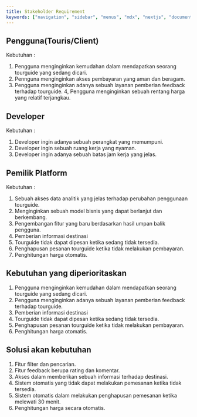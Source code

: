 ```yaml
---
title: Stakeholder Requirement
keywords: ["navigation", "sidebar", "menus", "mdx", "nextjs", "documents"]
---
```


## Pengguna(Touris/Client)
Kebutuhan :
1. Pengguna menginginkan kemudahan dalam mendapatkan seorang tourguide yang sedang dicari.
2. Pennguna menginginkan akses pembayaran yang aman dan beragam.
3. Pengguna menginginkan adanya sebuah layanan pemberian feedback terhadap tourguide.
4, Pengguna menginginkan sebuah rentang harga yang relatif terjangkau. 

## Developer
Kebutuhan : 
1. Developer ingin adanya sebuah perangkat yang memumpuni.
2. Developer ingin sebuah ruang kerja yang nyaman.
3. Developer ingin adanya sebuah batas jam kerja yang jelas.

## Pemilik Platform 
Kebutuhan : 
1. Sebuah akses data analitik yang jelas terhadap perubahan penggunaan tourguide.
2. Menginginkan sebuah model bisnis yang dapat berlanjut dan berkembang.
3. Pengembangan fitur yang baru berdasarkan hasil umpan balik pengguna.
4. Pemberian informasi destinasi 
4. Tourguide tidak dapat dipesan ketika sedang tidak tersedia.
5. Penghapusan pesanan tourguide ketika tidak melakukan pembayaran.
6. Penghitungan harga otomatis.  

## Kebutuhan yang diperioritaskan 
1. Pengguna menginginkan kemudahan dalam mendapatkan seorang tourguide yang sedang dicari. 
2. Pengguna menginginkan adanya sebuah layanan pemberian feedback terhadap tourguide.
3. Pemberian informasi destinasi
4. Tourguide tidak dapat dipesan ketika sedang tidak tersedia.
5. Penghapusan pesanan tourguide ketika tidak melakukan pembayaran.
6. Penghitungan harga otomatis.

## Solusi akan kebutuhan 
1. Fitur filter dan pencarian.
2. Fitur feedback berupa rating dan komentar.
3. Akses dalam memberikan sebuah informasi terhadap destinasi.
4. Sistem otomatis yang tidak dapat melakukan pemesanan ketika tidak tersedia.
5. Sistem otomatis dalam melakukan penghapusan pemesanan ketika melewati 30 menit.
6. Penghitungan harga secara otomatis.
